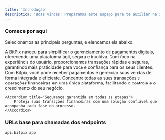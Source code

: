 ```yaml
---
title: 'Introdução'
description: 'Boas vindas! Preparamos este espaço para te auxiliar na integração do BitPix com a sua aplicação!'
---
```



### Comece por aqui
Selecionamos as principais perguntas, e elencamos ela abaixo.

<AccordionGroup>

  <Accordion title="O que é BitPix?">
    A BitPix nasceu para simplificar o gerenciamento de pagamentos digitais, oferecendo uma plataforma ágil, segura e intuitiva. Com foco na experiência do usuário, proporcionamos transações rápidas e seguras, garantindo mais praticidade para você e confiança para os seus clientes.
  </Accordion>


  <Accordion title="Centralize suas operações">
        Com Bitpix, você pode receber pagamentos e gerenciar suas vendas de forma integrada e eficiente. Concentre todas as suas transações e operações financeiras em uma única plataforma, facilitando o controle e o crescimento do seu negócio.
  </Accordion>

    <Accordion title="Segurança garantida em todas as etapas">
        Proteja suas transações financeiras com uma solução confiável que acompanha cada fase do processo.
    </Accordion>

  
</AccordionGroup>

### URLs base para chamadas dos endpoints

```
api.bitpix.app
```
